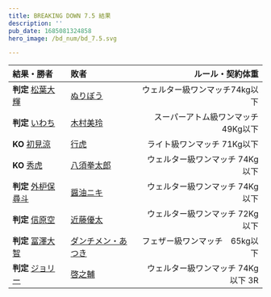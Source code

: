 ```yaml
---
title: BREAKING DOWN 7.5 結果
description: ''
pub_date: 1685081324858
hero_image: /bd_num/bd_7.5.svg

---
```

| 結果・勝者 | 敗者 | ルール・契約体重 |
| :--------- | :-------- | ---------------: |
|**判定** [松葉大輝](/fighters/matsuba_daiki)|[ぬりぼう](/fighters/nuribo)|ウェルター級ワンマッチ74kg以下|
|**判定** [いわち](/fighters/iwachi)|[木村美玲](/fighters/kimura_mirei)|スーパーアトム級ワンマッチ 49Kg以下|
|**KO** [初見涼](/fighters/hatsumi_ryo)|[行虎](/fighters/yukitora)|ライト級ワンマッチ 71Kg以下|
|**KO** [秀虎](/fighters/hidetora)|[八須拳太郎](/fighters/hachisu_kentaro)|ウェルター級ワンマッチ 74Kg以下|
|**判定** [外枦保尋斗](/fighters/sotohebo_hiroto)|[醤油ニキ](/fighters/syoyu_niki)|ウェルター級ワンマッチ 74Kg以下|
|**判定** [信原空](/fighters/nobuhara_sora)|[近藤優太](/fighters/kondo_yuta)|ウェルター級ワンマッチ 72Kg以下|
|**判定** [冨澤大智](/fighters/tomizawa_daichi)|[ダンチメン・あつき](/fighters/danchimen_atsuki)|フェザー級ワンマッチ　65kg以下|
|**判定** [ジョリー](/fighters/joly)|[啓之輔](/fighters/keinosuke)|ウェルター級ワンマッチ 74Kg以下 3R|
